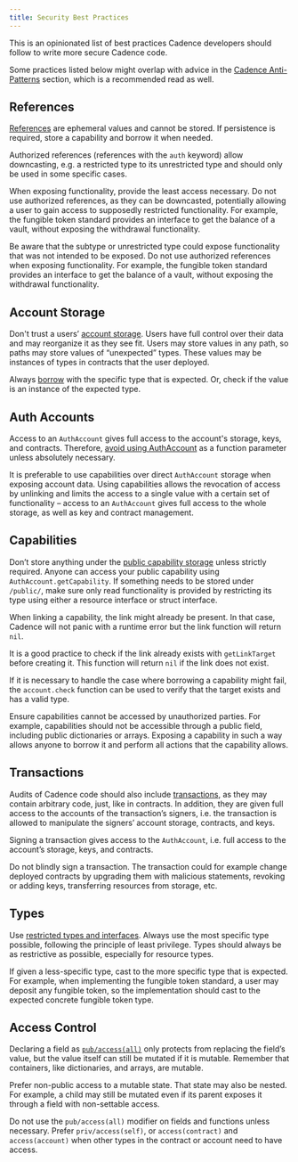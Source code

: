 ```yaml
---
title: Security Best Practices
---
```


This is an opinionated list of best practices Cadence developers should follow to write more secure Cadence code.

Some practices listed below might overlap with advice in the [Cadence Anti-Patterns](./design-patterns.mdx) section, which is a recommended read as well.

## References

[References](./language/references.md) are ephemeral values and cannot be stored. If persistence is required, store a capability and borrow it when needed.

Authorized references (references with the `auth` keyword) allow downcasting, e.g. a restricted type to its unrestricted type and should only be used in some specific cases.

When exposing functionality, provide the least access necessary. Do not use authorized references, as they can be downcasted, potentially allowing a user to gain access to supposedly restricted functionality. For example, the fungible token standard provides an interface to get the balance of a vault, without exposing the withdrawal functionality.

Be aware that the subtype or unrestricted type could expose functionality that was not intended to be exposed. Do not use authorized references when exposing functionality. For example, the fungible token standard provides an interface to get the balance of a vault, without exposing the withdrawal functionality.

## Account Storage

Don't trust a users’ [account storage](./language/accounts.mdx#account-storage). Users have full control over their data and may reorganize it as they see fit. Users may store values in any path, so paths may store values of “unexpected” types. These values may be instances of types in contracts that the user deployed.

Always [borrow](./language/capability-based-access-control.md) with the specific type that is expected. Or, check if the value is an instance of the expected type.

## Auth Accounts

Access to an `AuthAccount` gives full access to the account's storage, keys, and contracts. Therefore, [avoid using AuthAccount](./anti-patterns.mdx#avoid-using-authaccount-as-a-function-parameter) as a function parameter unless absolutely necessary.

It is preferable to use capabilities over direct `AuthAccount` storage when exposing account data. Using capabilities allows the revocation of access by unlinking and limits the access to a single value with a certain set of functionality – access to an `AuthAccount` gives full access to the whole storage, as well as key and contract management.

## Capabilities

Don’t store anything under the [public capability storage](./language/capability-based-access-control.md) unless strictly required. Anyone can access your public capability using `AuthAccount.getCapability`. If something needs to be stored under `/public/`, make sure only read functionality is provided by restricting its type using either a resource interface or struct interface.

When linking a capability, the link might already be present. In that case, Cadence will not panic with a runtime error but the link function will return `nil`.

It is a good practice to check if the link already exists with `getLinkTarget` before creating it. This function will return `nil` if the link does not exist.

If it is necessary to handle the case where borrowing a capability might fail, the `account.check` function can be used to verify that the target exists and has a valid type.

Ensure capabilities cannot be accessed by unauthorized parties. For example, capabilities should not be accessible through a public field, including public dictionaries or arrays. Exposing a capability in such a way allows anyone to borrow it and perform all actions that the capability allows.

## Transactions

Audits of Cadence code should also include [transactions](./language/transactions.md), as they may contain arbitrary code, just, like in contracts. In addition, they are given full access to the accounts of the transaction’s signers, i.e. the transaction is allowed to manipulate the signers’ account storage, contracts, and keys.

Signing a transaction gives access to the `AuthAccount`, i.e. full access to the account’s storage, keys, and contracts.

Do not blindly sign a transaction. The transaction could for example change deployed contracts by upgrading them with malicious statements, revoking or adding keys, transferring resources from storage, etc.

## Types

Use [restricted types and interfaces](./language/restricted-types.md). Always use the most specific type possible, following the principle of least privilege. Types should always be as restrictive as possible, especially for resource types.

If given a less-specific type, cast to the more specific type that is expected. For example, when implementing the fungible token standard, a user may deposit any fungible token, so the implementation should cast to the expected concrete fungible token type.

## Access Control

Declaring a field as [`pub/access(all)`](./language/access-control.md) only protects from replacing the field’s value, but the value itself can still be mutated if it is mutable. Remember that containers, like dictionaries, and arrays, are mutable.

Prefer non-public access to a mutable state. That state may also be nested. For example, a child may still be mutated even if its parent exposes it through a field with non-settable access.

Do not use the `pub/access(all)` modifier on fields and functions unless necessary. Prefer `priv/access(self)`, or `access(contract)` and `access(account)` when other types in the contract or account need to have access.

